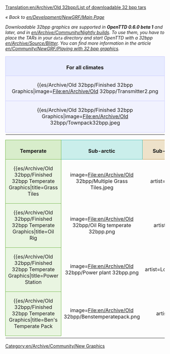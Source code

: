 [[Translation:en/Archive/Old 32bpp/List of downloadable 32 bpp tars]]

''« Back to [[en/Development/NewGRF/Main Page]]''

''Downloadable 32bpp graphics are supported in '''OpenTTD 0.6.0 beta 1''' and later, and in [[en/Archive/Community/Nightly build]]s. To use them, you have to place the TARs in your <code>data</code> directory and start OpenTTD with a 32bpp [[en/Archive/Source/Blitter]]. You can find more information in the article [[en/Community/NewGRF/Playing with 32 bpp graphics]].''

{| width="100%"
|-
|align="center" colspan="4" style="background-color: #e7ebff; border: 1px solid #c7c8fe; margin: 0; padding: 0.5em 1em 0em 1em;"|<font size="3">'''For all climates'''</font>
|-
|width="25%" valign="top" style="background-color: #f1f2fe; border: 1px solid #c7c8fe;"|

{{es/Archive/Old 32bpp/Finished 32bpp Graphics|image=File:en/Archive/Old 32bpp/Transmitter2.png
|title=Transmitter
|artist=LordAzamath
|coder=LordAzamath
|file=http://www.tt-forums.net/download.php?id=82106
|forum=http://www.tt-forums.net/viewtopic.php?f=36&t=14549&start=3340#p645625
|notes=Any comments in the blender thread.
}}

|width="25%" valign="top" style="background-color: #f1f2fe; border: 1px solid #c7c8fe;"|

{{es/Archive/Old 32bpp/Finished 32bpp Graphics|image=File:en/Archive/Old 32bpp/Toolbar3.png
|title=Main Toolbar
|artist=Joed, Athanasios
|coder=GeekToo
|file=http://www.tt-forums.net/download/file.php?id=81964
|forum=http://www.tt-forums.net/viewtopic.php?f=36&p=644152#p644152
|notes=New version, replaced stations icon
}}

|width="25%" valign="top" style="background-color: #f1f2fe; border: 1px solid #c7c8fe;"|

{{es/Archive/Old 32bpp/Finished 32bpp Graphics|image=File:en/Archive/Old 32bpp/Foster.png
|title=Hereford/Foster Bus
|artist=Geektoo
|coder=GeekToo
|file=http://www.tt-forums.net/download.php?id=81177
|forum=http://www.tt-forums.net/viewtopic.php?p=640310#p640310
|notes=Still [http://en.wiktionary.org/wiki/WIP WIP], but coded for use in the game, any comments in the blender thread.
}}

|width="25%" valign="top" style="background-color: #f1f2fe; border: 1px solid #c7c8fe;"|

{{es/Archive/Old 32bpp/Finished 32bpp Graphics|image=File:en/Archive/Old 32bpp/Ufo.png
|title=Small and Large UFO + Fighter
|artist=Wacki
|coder=Soeb
|file=http://tt-forums.net/download.php?id=81792
|forum=http://tt-forums.net/viewtopic.php?f=36&t=14549&p=643883&hilit=#p643883
|notes=Any comments in the blender thread.
}}

|-
|valign="top" style="background-color: #f1f2fe; border: 1px solid #c7c8fe;"|

{{es/Archive/Old 32bpp/Finished 32bpp Graphics|image=File:en/Archive/Old 32bpp/Townpack32bpp.jpeg
|title=Town Pack
|artist=Ben
|coder=Soeb
|file=http://tt-forums.net/download.php?id=82179
|forum=http://tt-forums.net/viewtopic.php?f=36&t=14549&p=646155
|notes=Replaces roads and concrete. Any comments in the blender thread.
}}

|valign="top" style="background-color: #f1f2fe; border: 1px solid #c7c8fe;"|

{{es/Archive/Old 32bpp/Finished 32bpp Graphics|image=File:en/Archive/Old 32bpp/Squareselevated32bpp.png
|title=Selectors - elevated
|artist=Ben
|coder=Soeb
|file=http://tt-forums.net/download.php?id=82009
|forum=http://tt-forums.net/viewtopic.php?f=36&t=14549&p=645114#p645114
|notes=Replaces selectors - elevated version. Any comments in the blender thread.
}}

|valign="top" style="background-color: #f1f2fe; border: 1px solid #c7c8fe;"|

{{es/Archive/Old 32bpp/Finished 32bpp Graphics|image=File:en/Archive/Old 32bpp/Squaresnotelevated32bpp.png
|title=Selectors - not elevated
|artist=Ben
|coder=Soeb
|file=http://tt-forums.net/download.php?id=82010
|forum=http://tt-forums.net/viewtopic.php?f=36&t=14549&p=645114#p645114
|notes=Replaces selectors - not elevated version. Any comments in the blender thread.
}}

|valign="top" style="background-color: #f1f2fe; border: 1px solid #c7c8fe;"|

|-
|}

{| 
|-
|width="25%" align="center" style="background-color: #d8edcb; border: 1px solid #6ab23e; margin: 0; padding: 0.5em 1em 0em 1em;"|<font size="3">'''Temperate'''</font>
|width="25%" align="center" style="background-color: #caeeeb; border: 1px solid #3bb5ab; margin: 0; padding: 0.5em 1em 0em 1em;"|<font size="3">'''Sub-arctic'''</font>
|width="25%" align="center" style="background-color: #eee2ca; border: 1px solid #b58b3b; margin: 0; padding: 0.5em 1em 0em 1em;"|<font size="3">'''Sub-tropical'''</font>
|width="25%" align="center" style="background-color: #d3ffb9; border: 1px solid #5bf000; margin: 0; padding: 0.5em 1em 0em 1em;"|<font size="3">'''Toyland'''</font>
|-
|valign="top" style="background-color: #e9f5e1; border: 1px solid #6ab23e;"|

{{es/Archive/Old 32bpp/Finished 32bpp Temperate Graphics|title=Grass Tiles
|image=File:en/Archive/Old 32bpp/Multiple Grass Tiles.jpeg
|artist=GeekToo
|coder=GeekToo
|file=http://www.tt-forums.net/download.php?id=78740
|forum=http://www.tt-forums.net/viewtopic.php?p=625408#p625408
|notes=Replaces grass tiles for the original zoom level.
}}

|valign="top" style="background-color: #e0f6f4; border: 1px solid #3bb5ab;"|

{{es/Archive/Old 32bpp/Finished 32bpp Sub-arctic Graphics|title=Power Station
|image=File:en/Archive/Old 32bpp/Power plant 32bpp.png
|artist=LordAzamath
|coder=LordAzamath
|file=http://www.tt-forums.net/download.php?id=82178
|forum=http://www.tt-forums.net/viewtopic.php?f=36&t=14549&p=646149#p646145
|notes=Replaces the [[en/Manual/Base Set/Industries/Power Station]]. Includes construction cycle. One known bug... Will fix it soon.
}}

|valign="top" style="background-color: #f6eee0; border: 1px solid #b58b3b;"|

{{es/Archive/Old 32bpp/Finished 32bpp Sub-tropical Graphics|title=Bank
|image=File:en/Archive/Old 32bpp/Banks.png
|artist=LordAzamath
|coder=LordAzamath
|file=http://www.tt-forums.net/download.php?id=78881
|forum=http://www.tt-forums.net/viewtopic.php?f=36&t=33351
|notes=Replaces the [[en/Manual/Base Set/Industries/Bank|Tropical/Arctic Bank]].
}}

|valign="top" style="background-color: #e6ffd7; border: 1px solid #5bf000;"|

<!--
{{Finished 32bpp Toyland Graphics
|title=
|image=
|artist=
|coder=
|file=
|forum=
|notes=
}}
-->

|-
|valign="top" style="background-color: #e9f5e1; border: 1px solid #6ab23e;"|

{{es/Archive/Old 32bpp/Finished 32bpp Temperate Graphics|title=Oil Rig
|image=File:en/Archive/Old 32bpp/Oil Rig temperate 32bpp.png
|artist=Wacki
|coder=LordAzamath
|file=http://www.tt-forums.net/download.php?id=82012
|forum=http://www.tt-forums.net/viewtopic.php?f=36&t=14549&start=3340#p645115
|notes=Replaces the [[en/Manual/Base Set/Industries/Oil Rig]]. The heliport is out of place, this will be fixed in the future.
}}

|valign="top" style="background-color: #e0f6f4; border: 1px solid #3bb5ab;"|

{{es/Archive/Old 32bpp/Finished 32bpp Sub-arctic Graphics|title=Bank
|image=File:en/Archive/Old 32bpp/Banks.png
|artist=LordAzamath
|coder=LordAzamath
|file=http://www.tt-forums.net/download.php?id=78881
|forum=http://www.tt-forums.net/viewtopic.php?f=36&t=33351
|notes=Replaces the [[en/Manual/Base Set/Industries/Bank|Tropical/Arctic Bank]].
}}

|valign="top" style="background-color: #f6eee0; border: 1px solid #b58b3b;"|

{{es/Archive/Old 32bpp/Finished 32bpp Sub-tropical Graphics|title=Tropical Flats
|image=File:en/Archive/Old 32bpp/Tropical Flats screenshot.png
|artist=LordAzamath
|coder=LordAzamath
|file=http://www.tt-forums.net/download.php?id=80019
|forum=http://www.tt-forums.net/viewtopic.php?p=626531#p626531
|notes=Replaces a sub-tropical block of flats.
}}

|valign="top" style="background-color: #e6ffd7; border: 1px solid #5bf000;"|

|-

|valign="top" style="background-color: #e9f5e1; border: 1px solid #6ab23e;"|

{{es/Archive/Old 32bpp/Finished 32bpp Temperate Graphics|title=Power Station
|image=File:en/Archive/Old 32bpp/Power plant 32bpp.png
|artist=LordAzamath
|coder=LordAzamath
|file=http://www.tt-forums.net/download.php?id=82178
|forum=http://www.tt-forums.net/viewtopic.php?f=36&t=14549&p=646149#p646145
|notes=Replaces the [[en/Manual/Base Set/Industries/Power Station]]. Includes construction cycle. One known bug... Will fix it soon.
}}

|valign="top" style="background-color: #e0f6f4; border: 1px solid #3bb5ab;"|

{{es/Archive/Old 32bpp/Finished 32bpp Sub-arctic Graphics|title=Arctic grass
|image=File:en/32bpp arctic grass Alltaken.png
|artist=Alltaken
|coder=Soeb
|file=http://www.tt-forums.net/download/file.php?id=91325
|forum=http://www.tt-forums.net/viewtopic.php?f=36&t=14549&p=693142#p693142
|notes=Yet only grass - no transistion or anything else.
}}

|valign="top" style="background-color: #f6eee0; border: 1px solid #b58b3b;"|

|valign="top" style="background-color: #e6ffd7; border: 1px solid #5bf000;"|

|-
|valign="top" style="background-color: #e9f5e1; border: 1px solid #6ab23e;"|


{{es/Archive/Old 32bpp/Finished 32bpp Temperate Graphics|title=Ben's Temperate Pack
|image=File:en/Archive/Old 32bpp/Benstemperatepack.png
|artist=Ben
|coder=Soeb
|file=http://www.tt-forums.net/download/file.php?id=82108
|forum=http://www.tt-forums.net/viewtopic.php?p=645672#p645672
|notes=Replaces roads, railways (partially), grass, tunnels and 3 trees. '''NOTE: actually in pack: grass, bumpy grass and bare.'''
}}

|valign="top" style="background-color: #e0f6f4; border: 1px solid #3bb5ab;"|

|valign="top" style="background-color: #f6eee0; border: 1px solid #b58b3b;"|

|valign="top" style="background-color: #e6ffd7; border: 1px solid #5bf000;"|

|-

|}

[[Category:en/Archive/Community/New Graphics]]